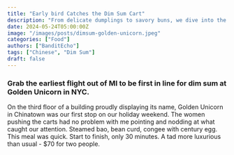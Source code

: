 ```yaml
---
title: "Early bird Catches the Dim Sum Cart"
description: "From delicate dumplings to savory buns, we dive into the dim sum menu from Golden Unicorn."
date: 2024-05-24T05:00:00Z
image: "/images/posts/dimsum-golden-unicorn.jpeg"
categories: ["Food"]
authors: ["BanditEcho"]
tags: ["Chinese", "Dim Sum"]
draft: false
---
```


### Grab the earliest flight out of MI to be first in line for dim sum at Golden Unicorn in NYC.

On the third floor of a building proudly displaying its name, Golden Unicorn in Chinatown was our first stop on our holiday weekend. The women pushing the carts had no problem with me pointing and nodding at what caught our attention. Steamed bao, bean curd, congee with century egg. This meal was quick. Start to finish, only 30 minutes. A tad more luxurious than usual - $70 for two people. 

<Review 
    tagline="Juicy Genius: Where Every Bite is a Masterpiece!" 
    description="Whether you're a classic cheeseburger aficionado or crave adventurous creations, Juicy Genius delivers with gusto. And don't even get me started on their addictive fries!"
    reviewer="Bandit Echo" 
    score="7"
/>